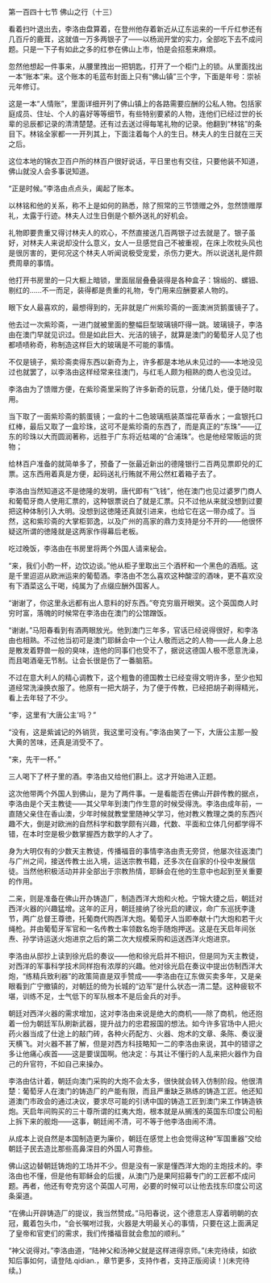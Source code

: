 

第一百四十七节 佛山之行（十三）

看着扫叶退出去，李洛由盘算着，在登州他存着新近从辽东运来的一千斤红参还有几百斤的鹿茸，这就值一万多两银子了――以杨润开堂的实力，全部吃下去不成问题。只是一下子有如此之多的红参在佛山上市，怕是会招惹来麻烦。

忽然他想起一件事来，从腰里拽出一把钥匙，打开了一个柜门上的锁。从里面找出一本“账本”来。这个账本的毛蓝布封面上只有“佛山镇”三个字，下面是年号：崇祯元年修订。

这是一本“人情账”，里面详细开列了佛山镇上的各路需要应酬的公私人物。包括家庭成员、住址、个人的喜好等等细节，有些特别要紧的人物，连他们已经过世的长辈的忌辰都记录的清清楚楚。还有过去送过得每笔礼物的记录。他翻到“林铭”的条目下。林铭全家都一一开列其上，下面注着每个人的生日。林夫人的生日就在三天之后。

这位本地的锦衣卫百户所的林百户很好说话，平日里也有交往，只要他装不知道，佛山就没人会多事说知道。

“正是时候。”李洛由点点头，阖起了账本。

以林铭和他的关系，称不上是如何的熟悉，除了照常的三节馈赠之外，忽然馈赠厚礼，太露于行迹。林夫人过生日倒是个额外送礼的好机会。

礼物即要贵重又得讨林夫人的欢心，不然直接送几百两银子过去就是了。银子虽好，对林夫人来说却没什么意义，女人一旦感觉自己不被重视，在床上吹枕头风也是很厉害的，更何况这个林夫人听闻说极受宠爱，杀伤力更大。所以说送礼是件颇费周章的事情。

他打开书房里的一只大橱上暗锁，里面层层叠叠装得是各种盒子：锦缎的、螺钿、剔红的……不一而足，装得都是贵重的礼物，专门用来应酬要紧人物的。

眼下女人最喜欢的，最想得到的，无非就是广州紫珍斋的一面澳洲货鹅蛋镜子了。

他去过一次紫珍斋，一进门就被里面的整幅巨型玻璃镜吓得一跳。玻璃镜子，李洛由在澳门早就见识过。但是如此巨大、光洁的镜子，就算是澳门的葡萄牙人见了也都啧啧称奇，称制造这样巨大的玻璃是不可能的事情。

不仅是镜子，紫珍斋卖得东西以新奇为上，许多都是本地从未见过的――本地没见过也就罢了，以李洛由这样经常来往澳门，与红毛人颇为相熟的商人也没见过。

李洛由为了馈赠方便，在紫珍斋里采购了许多新奇的玩意，分储几处，便于随时取用。

当下取了一面紫珍斋的鹅蛋镜；一盒的十二色玻璃瓶装蒸馏花草香水；一盒银托口红棒，最后又取了一盒珍珠，这可不是紫珍斋的东西了，而是真正的“东珠”――辽东的珍珠以大而圆润著称，远胜于广东将近枯竭的“合浦珠”。也是他经常贩运的货物；

给林百户准备的就简单多了，预备了一张最近新出的德隆银行二百两见票即兑的汇票。这东西用着真是方便，起码送礼行贿就不用公然杠着箱子去了。

李洛由当然知道这不是徳隆的发明，唐代即有“飞钱”，他在澳门也见过婆罗门商人和葡萄牙商人使用汇票的，这种银票说白了就是汇票。只不过他从来就没想到过要把这种体制引入大明。没想到这徳隆还真就引进来，也给它在这一带办成了。当然，这和紫珍斋的大掌柜郭逸，以及广州的高家的鼎力支持是分不开的――他很怀疑这所谓的徳隆就是这两家作得幕后老板。

吃过晚饭，李洛由在书房里将两个外国人请来秘会。

“来，我们小酌一杯，边饮边谈。”他从柜子里取出三个酒杯和一个黑色的酒瓶。这是千里迢迢从欧洲运来的葡萄酒。李洛由不怎么喜欢这种酸涩的酒味，更不喜欢没有下酒菜这么干喝，纯属为了点缀应酬外国客人。

“谢谢了，你这里永远都有出人意料的好东西。”夸克穷眉开眼笑。这个英国商人时穷时富，落魄的时候常在李洛由在澳门的公馆蹭饭。

“谢谢。”马阳春看到有酒两眼放光。他到澳门三年多，官话已经说得很好，和李洛由也相熟。不过他当初可是澳门耶稣会中一个让人敬而远之的人物――此人身上总是散发着野兽一般的臭味，连他的同事们也受不了，据说这德国人极不愿意洗澡，而且喝酒毫无节制。让会长很是伤了一番脑筋。

不过在意大利人的精心调教下，这个粗鲁的德国教士已经变得文明许多，至少也知道经常洗澡换衣服了。他原有一把大胡子，为了便于传教，已经把胡子剃得精光，看上去年轻了不少。

“李，这里有‘大唐公主’吗？”

“没有，这是紫诚记的外销货，我这里可没有。”李洛由笑了一下，大唐公主那一股大黄的苦味，还真是消受不了。

“来，先干一杯。”

三人喝下了杯子里的酒。李洛由又给他们斟上。这才开始进入正题。

这次他带两个外国人到佛山，是为了两件事。一是看能否在佛山开辟传教的据点，李洛由是个天主教徒――其父早年到澳门作生意的时候受得洗。李洛由成年前，一直随父亲住在香山澳，少年时候就教堂里随神父学习，他对教义教理之类的东西兴趣不大，倒是对欧洲的自然科学和数学颇有兴趣，代数、平面和立体几何都学得不错，在本时空是极少数掌握西方数学的人才了。

身为大明仅有的少数天主教徒，传播福音的事情李洛由责无旁贷，他屡次往返澳门与广州之间，接送传教士出入境，运送宗教书籍，还多次在自家的仆役中发展信徒。当然他积极活动并非全部出于宗教热情，耶稣会在他的生意中也起到至关重要的作用。

二来，则是准备在佛山开办铸造厂，制造西洋大炮和火枪。宁锦大捷之后，朝廷对西洋火器的兴趣猛增。这年的正月，朝廷接纳了徐光启的建议，命广东巡抚李逢节，两广总督王尊徳，托葡商代购西洋大炮。葡萄牙人当即奉献十门大炮和若干火绳枪。并由葡萄牙军官和一名传教士率领数名炮手随炮押送。这是在天启年间张焘、孙学诗运送火炮进京之后的第二次大规模采购和运送西洋火炮进京。

李洛由从邸抄上读到徐光启的奏议――他和徐光启并不相识，但是同为天主教徒，对西洋的军事科学技术同样抱有浓厚的兴趣。他对徐光启在奏议中提出仿制西洋大炮，“练精兵致利器”的政策简直是双手赞成――李洛由在辽东做买卖多年，又是亲眼看到广宁撤镇的，对朝廷的倚为长城的“边军”是什么状态一清二楚。这种疲软不堪，训练不足，士气低下的军队根本不是后金兵的对手。

朝廷对西洋火器的需求增加，这对李洛由来说是绝大的商机――除了商机，他还抱着一份为朝廷军队刷新武器，提升战力的忠君报国的想法。如今许多官场中人把火药火器当成了仕途上的敲门砖，各种火药配方、火器、炮术的文章、条陈、奏议漫天横飞。对火器不甚了解，但是对西方科技略知一二的李洛由来说，其中的错谬之多让他痛心疾首――这是要误国啊。他决定：与其让不懂行的人乱来把火器作为自己的升官符，不如自己来操办。

李洛由估计着，朝廷向澳门采购的大炮不会太多，很快就会转入仿制阶段。他很清楚：葡萄牙人在澳门的铸造厂的产能有限，而且严重缺乏熟练的铸造工匠。他还知道澳门市政会的通过决议，要求尽可能的引诱中国的铸造工匠到澳门来工作铸造铁炮。天启年间购买的三十尊所谓的红夷大炮，根本就是从搁浅的英国东印度公司船上拆下来的舰炮――这事，朝廷闹不清，可不等于他李洛由闹不清。

从成本上说自然是本国制造更为廉价，朝廷在感觉上也会觉得这种“军国重器”交给朝廷子民去造比那些高鼻深目的外国人可靠些。

佛山这边替朝廷铸炮的工场并不少。但是没有一家是懂西洋大炮的主炮技术的。李洛由也不懂，但是他有耶稣会的后援，从澳门乃是果阿招募专门的工匠都不成问题。再者，他还有夸克穷这个英国人可用，必要的时候可以让他去找东印度公司这条渠道。

“在佛山开辟铸造厂的提议，我当然赞成。”马阳春说，这个德意志人穿着明朝的衣冠，戴着包头巾，“会长嘱咐过我，火器是大明最关心的事情，只要在这上面满足了皇帝和官吏们的需求，我们传播福音就会愈加的顺利。”

“神父说得对。”李洛由道，“陆神父和汤神父就是这样进得京师。”(未完待续，如欲知后事如何，请登陆.qidian.，章节更多，支持作者，支持正版阅读！)(未完待续。)

